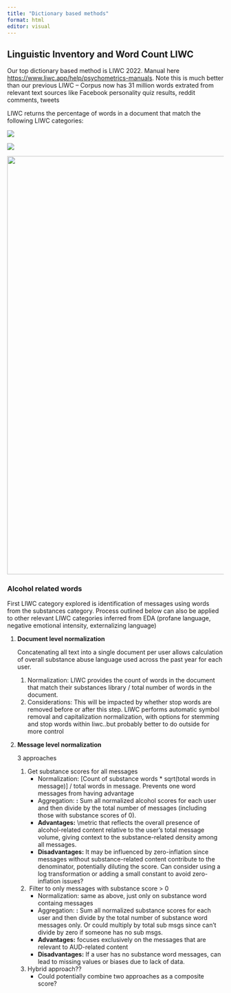 ```yaml
---
title: "Dictionary based methods"
format: html
editor: visual
---
```


## Linguistic Inventory and Word Count LIWC

Our top dictionary based method is LIWC 2022. Manual here <https://www.liwc.app/help/psychometrics-manuals>. Note this is much better than our previous LIWC – Corpus now has 31 million words extrated from relevant text sources like Facebook personality quiz results, reddit comments, tweets

LIWC returns the percentage of words in a document that match the following LIWC categories:

![](images/Screenshot%202024-08-29%20004135.png)

![](images/Screenshot%202024-08-29%20004405.png)

![](images/Screenshot%202024-08-29%20004521.png){width="972"}

### Alcohol related words

First LIWC category explored is identification of messages using words from the substances category. Process outlined below can also be applied to other relevant LIWC categories inferred from EDA (profane language, negative emotional intensity, externalizing language)

1.  **Document level normalization**

    Concatenating all text into a single document per user allows calculation of overall substance abuse language used across the past year for each user.

    1.  Normalization: LIWC provides the count of words in the document that match their substances library / total number of words in the document.
    2.  Considerations: This will be impacted by whether stop words are removed before or after this step. LIWC performs automatic symbol removal and capitalization normalization, with options for stemming and stop words within liwc..but probably better to do outside for more control

2.  **Message level normalization**

    3 approaches

    1.  Get substance scores for all messages
        -   Normalization: \[Count of substance words \* sqrt(total words in message)\] / total words in message. Prevents one word messages from having advantage
        -   Aggregation: **:** Sum all normalized alcohol scores for each user and then divide by the total number of messages (including those with substance scores of 0).
        -   **Advantages:** \\metric that reflects the overall presence of alcohol-related content relative to the user's total message volume, giving context to the substance-related density among all messages.
        -   **Disadvantages:** It may be influenced by zero-inflation since messages without substance-related content contribute to the denominator, potentially diluting the score. Can consider using a log transformation or adding a small constant to avoid zero-inflation issues?
    2.   Filter to only messages with substance score \> 0
        -   Normalization: same as above, just only on substance word containg messages
        -   Aggregation: **:** Sum all normalized substance scores for each user and then divide by the total number of substance word messages only. Or could multiply by total sub msgs since can't divide by zero if someone has no sub msgs.
        -   **Advantages:** focuses exclusively on the messages that are relevant to AUD-related content
        -   **Disadvantages:** If a user has no substance word messages, can lead to missing values or biases due to lack of data.
    3.  Hybrid approach??
        -   Could potentially combine two approaches as a composite score?
